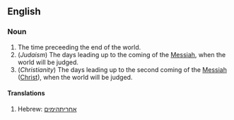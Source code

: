 ==English==
===Noun===
#The time preceeding the end of the world.
#(''Judaism'') The days leading up to the coming of the [[Messiah]], when the world will be judged.
#(''Christianity'') The days leading up to the second coming of the [[Messiah]] ([[Christ]]), when the world will be judged.

====Translations==== 
#Hebrew: [[אחריתהימים]]